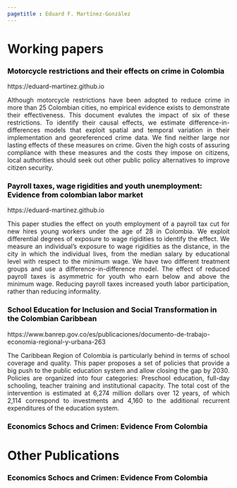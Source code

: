 ```yaml
---
pagetitle : Eduard F. Martínez-González
---
```


# Working papers

<!------------- Documento 1 ------------->

<h3 style="color:black;"> Motorcycle restrictions and their effects on crime in Colombia </h3>
https://eduard-martinez.github.io


<p align="justify"> Although motorcycle restrictions have been adopted to reduce crime in more than 25 Colombian cities, no empirical evidence exists to demonstrate their effectiveness. This document evalutes the impact of six of these restrictions. To identify their causal effects, we estimate difference-in-differences models that exploit spatial and temporal variation in their implementation and georeferenced crime data. We find neither large nor lasting effects of these measures on crime. Given the high costs of assuring compliance with these measures and the costs they impose on citizens, local authorities should seek out other public policy alternatives to improve citizen security. </p>

<!------------- Documento 2 ------------->

<h3 style="color:black;"> Payroll taxes, wage rigidities and youth unemployment: Evidence from colombian labor market </h3>
https://eduard-martinez.github.io


<p align="justify"> This paper studies the effect on youth employment of a payroll tax cut for new hires young workers under the age of 28 in Colombia. We exploit differential degrees of exposure to wage rigidities to identify the effect. We measure an individual’s exposure to wage rigidities as the distance, in the city in which the individual lives, from the median salary by educational level with respect to the minimum wage. We have two different treatment groups and use a difference-in-difference model. The effect of reduced payroll taxes is asymmetric for youth who earn below and above the minimum wage. Reducing payroll taxes increased youth labor participation, rather than reducing informality. </p>

<!------------- Documento 3 ------------->

<h3 style="color:black;"> School Education for Inclusion and Social Transformation in the Colombian Caribbean  </h3>
https://www.banrep.gov.co/es/publicaciones/documento-de-trabajo-economia-regional-y-urbana-263

<p align="justify"> The Caribbean Region of Colombia is particularly behind in terms of school coverage and quality. This paper proposes a set of policies that provide a big push to the public education system and allow closing the gap by 2030. Policies are organized into four categories: Preschool education, full-day schooling, teacher training and institutional capacity. The total cost of the intervention is estimated at 6,274 million dollars over 12 years, of which 2,114 correspond to investments and 4,160 to the additional recurrent expenditures of the education system. </p>

<!------------- Documento 4 ------------->

<h3 style="color:black;"> Economics Schocs and Crimen: Evidence From Colombia  </h3>


# Other Publications

<h3 style="color:black;"> Economics Schocs and Crimen: Evidence From Colombia  </h3>

